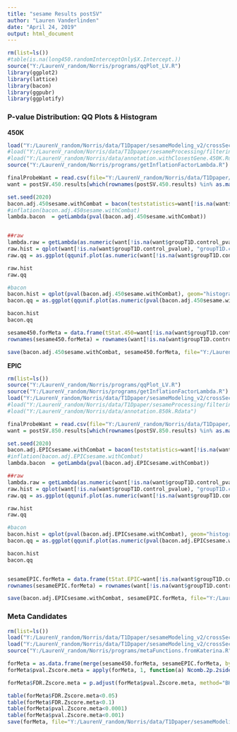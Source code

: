 ---
title: "sesame Results postSV"
author: "Lauren Vanderlinden"
date: "April 24, 2019"
output: html_document
---

```{r, echo=FALSE, message=FALSE, error=FALSE, warning=FALSE}
rm(list=ls())
#table(is.na(long450.randomInterceptOnly$X.Intercept.))
source("Y:/LaurenV_random/Norris/programs/qqPlot_LV.R")
library(ggplot2)
library(lattice)
library(bacon)
library(ggpubr)
library(ggplotify)
```


### P-value Distribution: QQ Plots & Histogram ###

**450K**

```{r, echo=FALSE, message=FALSE, error=FALSE, warning=FALSE}
load("Y:/LaurenV_random/Norris/data/T1Dpaper/sesameModeling_v2/crossSections/postSV.450K.Rdata")
#load("Y:/LaurenV_random/Norris/data/T1Dpaper/sesameProcessing/filtering/sesame450.meanVarRange.Rdata")
#load("Y:/LaurenV_random/Norris/data/annotation.withClosestGene.450K.Rdata")
source("Y:/LaurenV_random/Norris/programs/getInflationFactorLambda.R")

finalProbeWant = read.csv(file="Y:/LaurenV_random/Norris/data/T1Dpaper/sesameProcessing/filtering/finalProbesPassed.450K.csv")
want = postSV.450.results[which(rownames(postSV.450.results) %in% as.matrix(finalProbeWant)),]

set.seed(2020)
bacon.adj.450sesame.withCombat = bacon(teststatistics=want[!is.na(want$groupT1D.control_tStatistic), "groupT1D.control_tStatistic"], niter=50000L,  nburnin = 10000L)
#inflation(bacon.adj.450sesame.withCombat)
lambda.bacon  = getLambda(pval(bacon.adj.450sesame.withCombat))


##raw 
lambda.raw = getLambda(as.numeric(want[!is.na(want$groupT1D.control_pvalue), "groupT1D.control_pvalue"]))
raw.hist = qplot(want[!is.na(want$groupT1D.control_pvalue), "groupT1D.control_pvalue"], geom="histogram", bins=50) + ggtitle("450K postSV Group p-values\nSeSAMe, ComBat Adjusted, Filtered") + labs(x="p-value", y="Frequency")
raw.qq = as.ggplot(qqunif.plot(as.numeric(want[!is.na(want$groupT1D.control_pvalue), "groupT1D.control_pvalue"]), draw.conf=FALSE, main="450K postSV Group p-values (lambda = 0.95)\nSeSAMe, ComBat Adjusted, Filtered"))

raw.hist
raw.qq

#bacon
bacon.hist = qplot(pval(bacon.adj.450sesame.withCombat), geom="histogram", bins=50) + ggtitle("450K postSV Group p-values\nSeSAMe, ComBat Adjusted, Filtered & BACON") + labs(x="p-value", y="Frequency")
bacon.qq = as.ggplot(qqunif.plot(as.numeric(pval(bacon.adj.450sesame.withCombat)), draw.conf=FALSE, main="450K postSV Group p-values  (lambda = 1.07)\nSeSAMe, ComBat Adjusted, Filtered & BACON"))

bacon.hist
bacon.qq

sesame450.forMeta = data.frame(tStat.450=want[!is.na(want$groupT1D.control_tStatistic), "groupT1D.control_tStatistic"], pval.450 = pval(bacon.adj.450sesame.withCombat), Beta.control.450 = want[!is.na(want$groupT1D.control_tStatistic), "Bcontrol"], Beta.case.450 = want[!is.na(want$groupT1D.control_tStatistic), "Bcase"], Beta.diff.450 = want[!is.na(want$groupT1D.control_tStatistic), "dfBeta"])
rownames(sesame450.forMeta) = rownames(want[!is.na(want$groupT1D.control_tStatistic), ])

save(bacon.adj.450sesame.withCombat, sesame450.forMeta, file="Y:/LaurenV_random/Norris/data/T1Dpaper/sesameModeling_v2/crossSections/postSV.sesame450.filtered.bacon.forMeta.Rdata")
```

**EPIC**

```{r, echo=FALSE, message=FALSE, error=FALSE, warning=FALSE}
rm(list=ls())
source("Y:/LaurenV_random/Norris/programs/qqPlot_LV.R")
source("Y:/LaurenV_random/Norris/programs/getInflationFactorLambda.R")
load("Y:/LaurenV_random/Norris/data/T1Dpaper/sesameModeling_v2/crossSections/postSV.EPIC.Rdata")
#load("Y:/LaurenV_random/Norris/data/T1Dpaper/sesameProcessing/filtering/sesameEPIC.meanVarRange.Rdata")
#load("Y:/LaurenV_random/Norris/data/annotation.850k.Rdata")

finalProbeWant = read.csv(file="Y:/LaurenV_random/Norris/data/T1Dpaper/sesameProcessing/filtering/finalProbesPassed.EPIC.csv",header=FALSE)
want = postSV.850.results[which(rownames(postSV.850.results) %in% as.matrix(finalProbeWant)),]

set.seed(2020)
bacon.adj.EPICsesame.withCombat = bacon(teststatistics=want[!is.na(want$groupT1D.control_tStatistic), "groupT1D.control_tStatistic"], niter=50000L,  nburnin = 10000L)
#inflation(bacon.adj.EPICsesame.withCombat)
lambda.bacon  = getLambda(pval(bacon.adj.EPICsesame.withCombat))

##raw 
lambda.raw = getLambda(as.numeric(want[!is.na(want$groupT1D.control_pvalue), "groupT1D.control_pvalue"]))
raw.hist = qplot(want[!is.na(want$groupT1D.control_pvalue), "groupT1D.control_pvalue"], geom="histogram", bins=50) + ggtitle("EPIC postSV Group p-values\nSeSAMe, ComBat Adjusted, Filtered") + labs(x="p-value", y="Frequency")
raw.qq = as.ggplot(qqunif.plot(as.numeric(want[!is.na(want$groupT1D.control_pvalue), "groupT1D.control_pvalue"]), draw.conf=FALSE, main="EPIC postSV Group p-values (lambda = 1.01)\nSeSAMe, ComBat Adjusted, Filtered"))

raw.hist
raw.qq

#bacon
bacon.hist = qplot(pval(bacon.adj.EPICsesame.withCombat), geom="histogram", bins=50) + ggtitle("EPIC postSV Group p-values\nSeSAMe, ComBat Adjusted, Filtered & BACON") + labs(x="p-value", y="Frequency")
bacon.qq = as.ggplot(qqunif.plot(as.numeric(pval(bacon.adj.EPICsesame.withCombat)), draw.conf=FALSE, main="EPIC postSV Group p-values  (lambda = 1.04)\nSeSAMe, ComBat Adjusted, Filtered & BACON"))

bacon.hist
bacon.qq


sesameEPIC.forMeta = data.frame(tStat.EPIC=want[!is.na(want$groupT1D.control_tStatistic), "groupT1D.control_tStatistic"], pval.EPIC = pval(bacon.adj.EPICsesame.withCombat), Beta.control.EPIC = want[!is.na(want$groupT1D.control_tStatistic), "Bcontrol"], Beta.case.EPIC = want[!is.na(want$groupT1D.control_tStatistic), "Bcase"], Beta.diff.EPIC = want[!is.na(want$groupT1D.control_tStatistic), "dfBeta"])
rownames(sesameEPIC.forMeta) = rownames(want[!is.na(want$groupT1D.control_tStatistic), ])

save(bacon.adj.EPICsesame.withCombat, sesameEPIC.forMeta, file="Y:/LaurenV_random/Norris/data/T1Dpaper/sesameModeling_v2/crossSections/postSV.sesameEPIC.filtered.bacon.forMeta.Rdata")
```


### Meta Candidates ###

```{r, echo=FALSE, message=FALSE, error=FALSE, warning=FALSE, eval=FALSE}
rm(list=ls())
load("Y:/LaurenV_random/Norris/data/T1Dpaper/sesameModeling_v2/crossSections/postSV.sesameEPIC.filtered.bacon.forMeta.Rdata")
load("Y:/LaurenV_random/Norris/data/T1Dpaper/sesameModeling_v2/crossSections/postSV.sesame450.filtered.bacon.forMeta.Rdata")
source("Y:/LaurenV_random/Norris/programs/metaFunctions.fromKaterina.R")

forMeta = as.data.frame(merge(sesame450.forMeta, sesameEPIC.forMeta, by=0))
forMeta$pval.Zscore.meta = apply(forMeta, 1, function(a) Ncomb.2p.2sided(as.numeric(a[3]), as.numeric(a[8]), as.numeric(a[2]), as.numeric(a[7])))

forMeta$FDR.Zscore.meta = p.adjust(forMeta$pval.Zscore.meta, method="BH")

table(forMeta$FDR.Zscore.meta<0.05)
table(forMeta$FDR.Zscore.meta<0.1)
table(forMeta$pval.Zscore.meta<0.0001)
table(forMeta$pval.Zscore.meta<0.001)
save(forMeta, file="Y:/LaurenV_random/Norris/data/T1Dpaper/sesameModeling_v2/crossSections/postSVmeta.results.Rdata")
```



